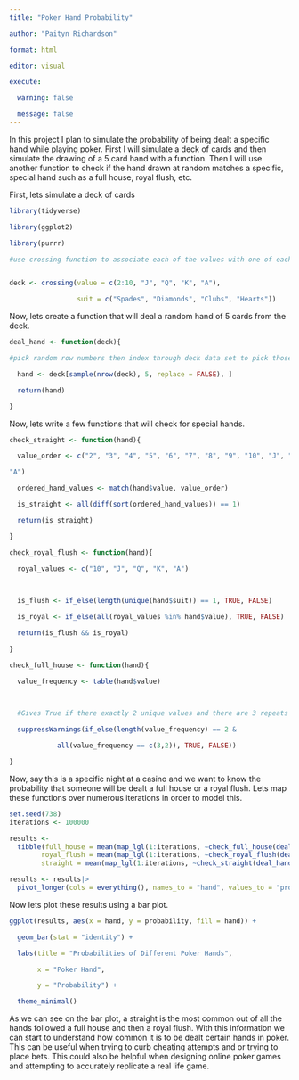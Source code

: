 ```yaml
---
title: "Poker Hand Probability"

author: "Paityn Richardson"

format: html

editor: visual

execute: 

  warning: false

  message: false
---
```



In this project I plan to simulate the probability of being dealt a specific hand while playing poker. First I will simulate a deck of cards and then simulate the drawing of a 5 card hand with a function. Then I will use another function to check if the hand drawn at random matches a specific, special hand such as a full house, royal flush, etc.

First, lets simulate a deck of cards

```r
library(tidyverse)

library(ggplot2)

library(purrr)

#use crossing function to associate each of the values with one of each of the suits 


deck <- crossing(value = c(2:10, "J", "Q", "K", "A"),

                 suit = c("Spades", "Diamonds", "Clubs", "Hearts"))
```

Now, lets create a function that will deal a random hand of 5 cards from the deck.

```r
deal_hand <- function(deck){

#pick random row numbers then index through deck data set to pick those specific rows 

  hand <- deck[sample(nrow(deck), 5, replace = FALSE), ]

  return(hand)

}
```

Now, lets write a few functions that will check for special hands.

```r
check_straight <- function(hand){

  value_order <- c("2", "3", "4", "5", "6", "7", "8", "9", "10", "J", "Q", "K", 

"A")

  ordered_hand_values <- match(hand$value, value_order)

  is_straight <- all(diff(sort(ordered_hand_values)) == 1)

  return(is_straight)

}

check_royal_flush <- function(hand){

  royal_values <- c("10", "J", "Q", "K", "A")

  

  is_flush <- if_else(length(unique(hand$suit)) == 1, TRUE, FALSE)

  is_royal <- if_else(all(royal_values %in% hand$value), TRUE, FALSE)

  return(is_flush && is_royal)

}

check_full_house <- function(hand){

  value_frequency <- table(hand$value)

  

  #Gives True if there exactly 2 unique values and there are 3 repeats of the first value and 2 repeats of the second

  suppressWarnings(if_else(length(value_frequency) == 2 &

            all(value_frequency == c(3,2)), TRUE, FALSE))

}

```

Now, say this is a specific night at a casino and we want to know the probability that someone will be dealt a full house or a royal flush. Lets map these functions over numerous iterations in order to model this.

```r
set.seed(738)
iterations <- 100000

results <- 
  tibble(full_house = mean(map_lgl(1:iterations, ~check_full_house(deal_hand(deck)))),
        royal_flush = mean(map_lgl(1:iterations, ~check_royal_flush(deal_hand(deck)))),
        straight = mean(map_lgl(1:iterations, ~check_straight(deal_hand(deck)))))

results <- results|>
  pivot_longer(cols = everything(), names_to = "hand", values_to = "probability")
```

Now lets plot these results using a bar plot.

```r
ggplot(results, aes(x = hand, y = probability, fill = hand)) +

  geom_bar(stat = "identity") +

  labs(title = "Probabilities of Different Poker Hands",

       x = "Poker Hand",

       y = "Probability") +

  theme_minimal()

```

As we can see on the bar plot, a straight is the most common out of all the hands followed a full house and then a royal flush. With this information we can start to understand how common it is to be dealt certain hands in poker. This can be useful when trying to curb cheating attempts and or trying to place bets. This could also be helpful when designing online poker games and attempting to accurately replicate a real life game.
